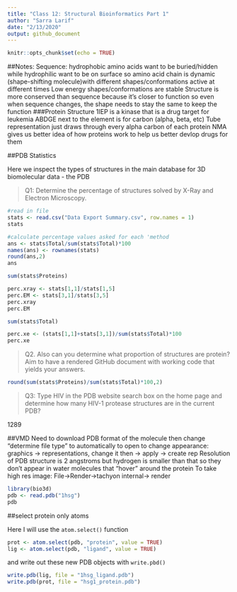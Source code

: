 ```yaml
---
title: "Class 12: Structural Bioinformatics Part 1"
author: "Sarra Larif"
date: "2/13/2020"
output: github_document
---
```


```r
knitr::opts_chunk$set(echo = TRUE)
```

##Notes: 
Sequence: hydrophobic amino acids want to be buried/hidden while hydrophilic want to be on surface so amino acid chain is dynamic (shape-shifting molecule)with different shapes/conformations active at different times 
Low energy shapes/conformations are stable
Structure is more conserved than sequence because it's closer to function so even when sequence changes, the shape needs to stay the same to keep the function 
###Protein Structure
1IEP is a kinase that is a drug target for leukemia 
ABDGE next to the element is for carbon (alpha, beta, etc)
Tube representation just draws through every alpha carbon of each protein
NMA gives us better idea of how proteins work to help us better devlop drugs for them

##PDB Statistics

Here we inspect the types of structures in the main database for 3D biomolecular data - the PDB

>Q1: Determine the percentage of structures solved by X-Ray and Electron Microscopy. 

```r
#read in file
stats <- read.csv("Data Export Summary.csv", row.names = 1)
stats

#calculate percentage values asked for each 'method
ans <- stats$Total/sum(stats$Total)*100
names(ans) <- rownames(stats)
round(ans,2)
ans

sum(stats$Proteins)

perc.xray <- stats[1,1]/stats[1,5]
perc.EM <- stats[3,1]/stats[3,5]
perc.xray
perc.EM

sum(stats$Total)

perc.xe <- (stats[1,1]+stats[3,1])/sum(stats$Total)*100
perc.xe
```

>Q2. Also can you determine what proportion of structures are protein? Aim to have a rendered GitHub document with working code that yields your answers. 

```r
round(sum(stats$Proteins)/sum(stats$Total)*100,2)
```

>Q3: Type HIV in the PDB website search box on the home page and determine how many HIV-1 protease structures are in the current PDB?

1289

##VMD
Need to download PDB format of the molecule then change "determine file type" to automatically to open 
to change appearance: graphics -> representations, change it then -> apply -> create rep
Resolution of PDB structure is 2 angstroms but hydrogen is smaller than that so they don't appear in water molecules that "hover" around the protein 
To take high res image: File->Render->tachyon internal-> render

```r
library(bio3d) 
pdb <- read.pdb("1hsg")
pdb
```

##select protein only atoms

Here I will use the `atom.select()` function 
```r
prot <- atom.select(pdb, "protein", value = TRUE)
lig <- atom.select(pdb, "ligand", value = TRUE)
```

and write out these new PDB objects with `write.pbd()`
```r
write.pdb(lig, file = "1hsg_ligand.pdb")
write.pdb(prot, file = "hsg1_protein.pdb")
```

